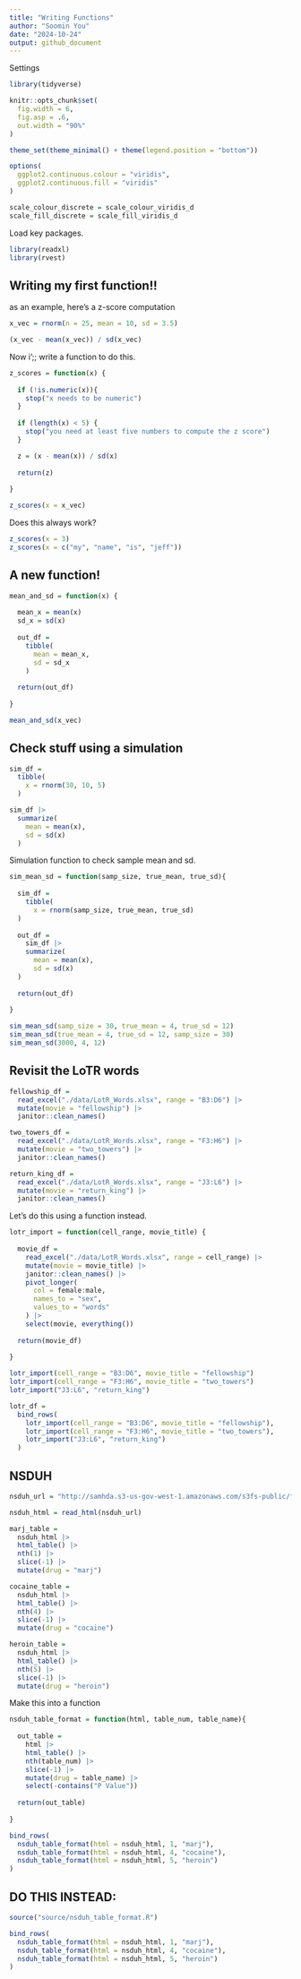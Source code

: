 ```yaml
---
title: "Writing Functions"
author: "Soomin You"
date: "2024-10-24"
output: github_document
---
```


Settings 

```r
library(tidyverse)

knitr::opts_chunk$set(
  fig.width = 6,
  fig.asp = .6,
  out.width = "90%"
)

theme_set(theme_minimal() + theme(legend.position = "bottom"))

options(
  ggplot2.continuous.colour = "viridis",
  ggplot2.continuous.fill = "viridis"
)

scale_colour_discrete = scale_colour_viridis_d
scale_fill_discrete = scale_fill_viridis_d
```

Load key packages. 

```r
library(readxl)
library(rvest)
```

## Writing my first function!!

as an example, here's a z-score computation 

```r
x_vec = rnorm(n = 25, mean = 10, sd = 3.5)

(x_vec - mean(x_vec)) / sd(x_vec)
```

Now i';; write a function to do this. 

```r
z_scores = function(x) {
  
  if (!is.numeric(x)){
    stop("x needs to be numeric")
  }
  
  if (length(x) < 5) {
    stop("you need at least five numbers to compute the z score")
  }

  z = (x - mean(x)) / sd(x) 
  
  return(z)
  
}

z_scores(x = x_vec)
```

Does this always work? 

```r
z_scores(x = 3)
z_scores(x = c("my", "name", "is", "jeff"))
```


## A new function! 

```r
mean_and_sd = function(x) {
  
  mean_x = mean(x)
  sd_x = sd(x)
  
  out_df = 
    tibble(
      mean = mean_x,
      sd = sd_x 
    )
  
  return(out_df)
  
}

mean_and_sd(x_vec)
```

## Check stuff using a simulation 

```r
sim_df = 
  tibble(
    x = rnorm(30, 10, 5)
  )

sim_df |>
  summarize(
    mean = mean(x), 
    sd = sd(x)
  )
```

Simulation function to check sample mean and sd.

```r
sim_mean_sd = function(samp_size, true_mean, true_sd){
  
  sim_df = 
    tibble(
      x = rnorm(samp_size, true_mean, true_sd)
  )
  
  out_df = 
    sim_df |>
    summarize(
      mean = mean(x), 
      sd = sd(x)
  )
  
  return(out_df)
  
}

sim_mean_sd(samp_size = 30, true_mean = 4, true_sd = 12)
sim_mean_sd(true_mean = 4, true_sd = 12, samp_size = 30)
sim_mean_sd(3000, 4, 12)

```
 


## Revisit the LoTR words 

```r
fellowship_df = 
  read_excel("./data/LotR_Words.xlsx", range = "B3:D6") |>
  mutate(movie = "fellowship") |>
  janitor::clean_names()

two_towers_df = 
  read_excel("./data/LotR_Words.xlsx", range = "F3:H6") |>
  mutate(movie = "two_towers") |>
  janitor::clean_names()

return_king_df = 
  read_excel("./data/LotR_Words.xlsx", range = "J3:L6") |>
  mutate(movie = "return_king") |>
  janitor::clean_names()
```


Let's do this using a function instead. 

```r
lotr_import = function(cell_range, movie_title) {
  
  movie_df = 
    read_excel("./data/LotR_Words.xlsx", range = cell_range) |>
    mutate(movie = movie_title) |>
    janitor::clean_names() |>
    pivot_longer(
      col = female:male, 
      names_to = "sex", 
      values_to = "words"
    ) |>
    select(movie, everything())
  
  return(movie_df)
  
}

lotr_import(cell_range = "B3:D6", movie_title = "fellowship")
lotr_import(cell_range = "F3:H6", movie_title = "two_towers")
lotr_import("J3:L6", "return_king")

lotr_df = 
  bind_rows(
    lotr_import(cell_range = "B3:D6", movie_title = "fellowship"), 
    lotr_import(cell_range = "F3:H6", movie_title = "two_towers"), 
    lotr_import("J3:L6", "return_king")
  )
```


## NSDUH

```r
nsduh_url = "http://samhda.s3-us-gov-west-1.amazonaws.com/s3fs-public/field-uploads/2k15StateFiles/NSDUHsaeShortTermCHG2015.htm"

nsduh_html = read_html(nsduh_url)

marj_table = 
  nsduh_html |>
  html_table() |>
  nth(1) |>
  slice(-1) |>
  mutate(drug = "marj")

cocaine_table = 
  nsduh_html |>
  html_table() |>
  nth(4) |>
  slice(-1) |>
  mutate(drug = "cocaine")

heroin_table = 
  nsduh_html |>
  html_table() |>
  nth(5) |>
  slice(-1) |>
  mutate(drug = "heroin")

```


Make this into a function 

```r
nsduh_table_format = function(html, table_num, table_name){
  
  out_table = 
    html |>
    html_table() |>
    nth(table_num) |>
    slice(-1) |>
    mutate(drug = table_name) |>
    select(-contains("P Value"))
  
  return(out_table)
  
}

bind_rows(
  nsduh_table_format(html = nsduh_html, 1, "marj"), 
  nsduh_table_format(html = nsduh_html, 4, "cocaine"), 
  nsduh_table_format(html = nsduh_html, 5, "heroin")
)
```


## DO THIS INSTEAD: 

```r
source("source/nsduh_table_format.R")

bind_rows(
  nsduh_table_format(html = nsduh_html, 1, "marj"), 
  nsduh_table_format(html = nsduh_html, 4, "cocaine"), 
  nsduh_table_format(html = nsduh_html, 5, "heroin")
)

```


